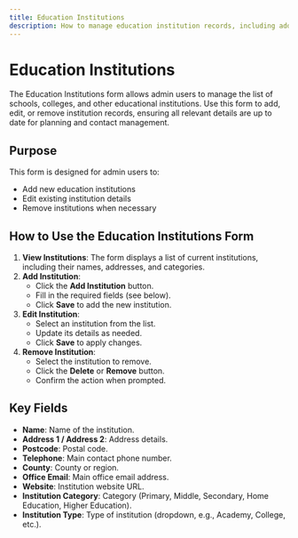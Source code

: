 ```yaml
---
title: Education Institutions
description: How to manage education institution records, including adding, editing, and removing institution entries.
---
```


# Education Institutions

The Education Institutions form allows admin users to manage the list of schools, colleges, and other educational institutions. Use this form to add, edit, or remove institution records, ensuring all relevant details are up to date for planning and contact management.

## Purpose
This form is designed for admin users to:
- Add new education institutions
- Edit existing institution details
- Remove institutions when necessary

## How to Use the Education Institutions Form

1. **View Institutions**: The form displays a list of current institutions, including their names, addresses, and categories.
2. **Add Institution**:
   - Click the **Add Institution** button.
   - Fill in the required fields (see below).
   - Click **Save** to add the new institution.
3. **Edit Institution**:
   - Select an institution from the list.
   - Update its details as needed.
   - Click **Save** to apply changes.
4. **Remove Institution**:
   - Select the institution to remove.
   - Click the **Delete** or **Remove** button.
   - Confirm the action when prompted.

## Key Fields
- **Name**: Name of the institution.
- **Address 1 / Address 2**: Address details.
- **Postcode**: Postal code.
- **Telephone**: Main contact phone number.
- **County**: County or region.
- **Office Email**: Main office email address.
- **Website**: Institution website URL.
- **Institution Category**: Category (Primary, Middle, Secondary, Home Education, Higher Education).
- **Institution Type**: Type of institution (dropdown, e.g., Academy, College, etc.).
